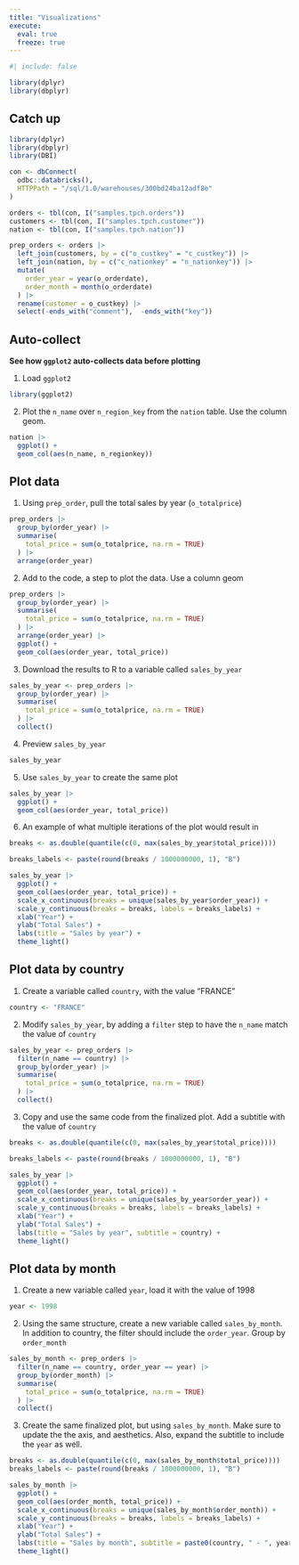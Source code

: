 ```yaml
---
title: "Visualizations"
execute: 
  eval: true
  freeze: true
---
```


```r
#| include: false

library(dplyr)
library(dbplyr)
```

## Catch up {.unnumbered}

```r
library(dplyr)
library(dbplyr)
library(DBI)

con <- dbConnect(
  odbc::databricks(),
  HTTPPath = "/sql/1.0/warehouses/300bd24ba12adf8e"
)

orders <- tbl(con, I("samples.tpch.orders"))
customers <- tbl(con, I("samples.tpch.customer"))
nation <- tbl(con, I("samples.tpch.nation"))

prep_orders <- orders |> 
  left_join(customers, by = c("o_custkey" = "c_custkey")) |> 
  left_join(nation, by = c("c_nationkey" = "n_nationkey")) |> 
  mutate(
    order_year = year(o_orderdate), 
    order_month = month(o_orderdate)
  ) |> 
  rename(customer = o_custkey) |> 
  select(-ends_with("comment"),  -ends_with("key"))
```

## Auto-collect
**See how `ggplot2` auto-collects data before plotting**

1. Load `ggplot2`

```r
library(ggplot2)
```

2. Plot the `n_name` over `n_region_key` from the `nation` table. Use the
column geom.

```r
nation |> 
  ggplot() +
  geom_col(aes(n_name, n_regionkey))
```

## Plot data

1. Using `prep_order`, pull the total sales by year (`o_totalprice`)

```r
prep_orders |> 
  group_by(order_year) |> 
  summarise(
    total_price = sum(o_totalprice, na.rm = TRUE)
  ) |> 
  arrange(order_year)
```

2. Add to the code, a step to plot the data. Use a column geom

```r
prep_orders |> 
  group_by(order_year) |> 
  summarise(
    total_price = sum(o_totalprice, na.rm = TRUE)
  ) |> 
  arrange(order_year) |> 
  ggplot() +
  geom_col(aes(order_year, total_price)) 
```

3. Download the results to R to a variable called `sales_by_year`

```r
sales_by_year <- prep_orders |> 
  group_by(order_year) |> 
  summarise(
    total_price = sum(o_totalprice, na.rm = TRUE)
  ) |> 
  collect()
```

4. Preview `sales_by_year`

```r
sales_by_year
```

5. Use `sales_by_year` to create the same plot

```r
sales_by_year |> 
  ggplot() +
  geom_col(aes(order_year, total_price)) 
```

6. An example of what multiple iterations of the plot would result in

```r
breaks <- as.double(quantile(c(0, max(sales_by_year$total_price))))

breaks_labels <- paste(round(breaks / 1000000000, 1), "B")

sales_by_year |> 
  ggplot() +
  geom_col(aes(order_year, total_price)) +
  scale_x_continuous(breaks = unique(sales_by_year$order_year)) +
  scale_y_continuous(breaks = breaks, labels = breaks_labels) +
  xlab("Year") +
  ylab("Total Sales") +
  labs(title = "Sales by year") +
  theme_light()
```

## Plot data by country

1. Create a variable called `country`, with the value "FRANCE"

```r
country <- "FRANCE"
```


2. Modify `sales_by_year`, by adding a `filter` step to have the `n_name` match
the value of `country`

```r
sales_by_year <- prep_orders |> 
  filter(n_name == country) |> 
  group_by(order_year) |> 
  summarise(
    total_price = sum(o_totalprice, na.rm = TRUE)
  ) |> 
  collect()
```

3. Copy and use the same code from the finalized plot. Add a subtitle with the
value of `country`

```r
breaks <- as.double(quantile(c(0, max(sales_by_year$total_price))))

breaks_labels <- paste(round(breaks / 1000000000, 1), "B")

sales_by_year |> 
  ggplot() +
  geom_col(aes(order_year, total_price)) +
  scale_x_continuous(breaks = unique(sales_by_year$order_year)) +
  scale_y_continuous(breaks = breaks, labels = breaks_labels) +
  xlab("Year") +
  ylab("Total Sales") +
  labs(title = "Sales by year", subtitle = country) +
  theme_light()
```

## Plot data by month

1. Create a new variable called `year`, load it with the value of 1998

```r
year <- 1998
```

2. Using the same structure, create a new variable called `sales_by_month`. In
addition to country, the filter should include the `order_year`. Group by 
`order_month`

```r
sales_by_month <- prep_orders |>
  filter(n_name == country, order_year == year) |>
  group_by(order_month) |>
  summarise(
    total_price = sum(o_totalprice, na.rm = TRUE)
  ) |>
  collect()
```

3. Create the same finalized plot, but using `sales_by_month`. Make sure to
update the the axis, and aesthetics. Also, expand the subtitle to include
the `year` as well.

```r
breaks <- as.double(quantile(c(0, max(sales_by_month$total_price))))
breaks_labels <- paste(round(breaks / 1000000000, 1), "B")

sales_by_month |>
  ggplot() +
  geom_col(aes(order_month, total_price)) +
  scale_x_continuous(breaks = unique(sales_by_month$order_month)) +
  scale_y_continuous(breaks = breaks, labels = breaks_labels) +
  xlab("Year") +
  ylab("Total Sales") +
  labs(title = "Sales by month", subtitle = paste0(country, " - ", year)) +
  theme_light()
```




